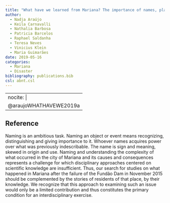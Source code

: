 ```yaml
---
title: "What have we learned from Mariana? The importance of names, places and affections"
author:
  - Nadja Araújo
  - Keila Carnavalli
  - Nathalia Barbosa
  - Patricia Barcelos
  - Raphael Saldanha
  - Teresa Neves
  - Vinicius Klein
  - Maria Guimarães
date: 2019-05-16
categories: 
  - Mariana
  - Disaster
bibliography: publications.bib
csl: abnt.csl
---
```


---
nocite: |
  @araujoWHATHAVEWE2019a
---

## Reference

::: {#refs}
:::

Naming is an ambitious task. Naming an object or event means recognizing, distinguishing and giving importance to it. Whoever names acquires power over what was previously indescribable. The name is sign and meaning, skewed in origin and use. Naming and understanding the complexity of what occurred in the city of Mariana and its causes and consequences represents a challenge for which disciplinary approaches centered on scientific knowledge are insufficient. Thus, our search for studies on what happened in Mariana after the failure of the Fundão Dam in November 2015 should be complemented by the stories of residents of that place, by their knowledge. We recognize that this approach to examining such an issue would only be a limited contribution and thus constitutes the primary condition for an interdisciplinary exercise.

